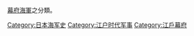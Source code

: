 [[幕府海軍|幕府海軍]]之分類。

[[Category:日本海军史|Category:日本海军史]]
[[Category:江户时代军事|Category:江户时代军事]]
[[Category:江戶幕府|Category:江戶幕府]]